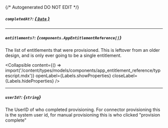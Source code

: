 {/* Autogenerated DO NOT EDIT  */}

##### `completedAt?`: [*{ `Date` }*](https://developer.mozilla.org/en-US/docs/Web/JavaScript/Reference/Global_Objects/Date)

---
##### `entitlements?`: *{`components.AppEntitlementReference[]`}*
The list of entitlements that were provisioned. This is leftover from an older design, and is only ever going to be a single entitlement.

<Collapsible content={() => import('/content/types/models/components/app_entitlement_reference/typescript.mdx')} openLabel={Labels.showProperties} closeLabel={Labels.hideProperties} />


---
##### `userId?`: *{`string`}*
The UserID of who completed provisioning. For connector provisioning this is the system user id, for manual provisioning this is who clicked "provision complete"



